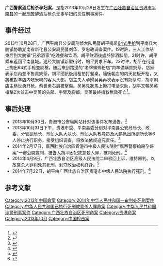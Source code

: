 {{Infobox civilian attack
|title = 10·28广西警察枪杀孕妇案
|image = 
|caption = 
|map =
|map_caption =
|location = [[中国|中国]][[广西壮族自治区|广西壮族自治区]][[平南县|平南县]][[大鹏镇|大鹏镇]]新塱街
|coordinates =
|date = 2013年10月28日
|time = 22:00左右
|timezone = [[UTC+8|UTC+8]]
|target = 蔡世勇、吴英(孕妇)夫妇
|motive = 醉酒肇事
|type = 枪击
|weapons = [[64式手槍|64式手槍]]
|fatalities = 1
|injuries =
|victim = 大鹏镇居民吴英
|perp =
|susperp = 贵港市平南县公安局刑侦大队民警胡平
|numpart =
|dfen =
}}
'''广西警察酒后枪杀孕妇案'''，是指2013年10月28日发生在[[广西壮族自治区|广西壮族自治区]][[贵港市|贵港市]][[平南县|平南县]]的一起[[刑警|刑警]]醉酒后枪杀无辜孕妇的恶性刑事案件。

== 事件经过 ==
2013年10月28日，广西平南县公安局刑侦大队民警胡平携带[[64式手枪|64式手枪]]到平南县大鹏镇协助湖南省新化县公安局民警刘华、罗忠政调查案件。19时許，三人工作结束后到大鹏镇“兄弟酒家”吃晚餐和饮酒，胡平飲酒後處於醉酒狀態。21时许，胡平乘车返回平南县城。途经大鹏镇新塱街时，胡平要求下车。22时许，胡平在街道上掏出64式手枪並開槍，随后來到路邊的“老牌螺蛳粉店”内準備購買奶茶。店家表示店內並不售賣奶茶，胡平聞訊後用枪拍打餐桌，隨後朝店的内天花板开枪，又將槍對準店内吃米粉的客人头部。店主夫人孕婦吴英再次表示沒有奶茶时，胡平朝店主蔡世勇开枪，蔡世勇右肩被擊傷。吴英見狀馬上撥打电话求助，胡平又朝吴英槍擊2次並击中吴英的头部、手臂及胸部，吴英最終搶救無效死亡<ref name=人民網>{{cite news |title=枪杀孕妇民警被执行死刑 与家人不舍痛哭(组图) |url=https://m.sohu.com/n/402578262/?pvid=000115_3w_a |publisher=人民網 |accessdate=2021-04-21 |archive-date=2021-04-21 |archive-url=https://web.archive.org/web/20210421231720/https://m.sohu.com/n/402578262/?pvid=000115_3w_a |dead-url=no }}</ref>。

== 事后处理 ==
* 2013年10月30日，贵港市公安局网站针对该事件发布通告。<ref>{{Citeweb |url=http://www.ggga.gov.cn/web/2013-10/1736.htm |title=平南县发生一起恶性刑事案件 犯罪嫌疑人已被刑拘 |date=2013-10-30 |publisher=贵港市公安局 |deadurl=yes |archiveurl=https://web.archive.org/web/20131102050943/http://www.ggga.gov.cn/web/2013-10/1736.htm |archivedate=2013-11-02 }}</ref>
* 2013年10月31日下午，贵港市委、平南县委分别对平南县公安局局长、政委、分管副局长、刑侦大队大队长、刑侦大队教导员及大鹏派出所副所长等6人停止执行职务，接受组织调查，将依法依规追究责任。<ref>{{Citeweb|url=http://www.ggga.gov.cn/web/2013-10/1737.htm|title=广西平南县恶性刑事案件犯罪嫌疑人已被逮捕 有关责任人已被停职|date=2013-10-31|publisher=贵港市公安局|deadurl=yes|archiveurl=https://web.archive.org/web/20131102161920/http://www.ggga.gov.cn/web/2013-10/1737.htm|archivedate=2013-11-02}}</ref>
* 2014年2月17日，廣西壯族自治區貴港市中級人民法院對“廣西警察槍殺孕婦案”一審公開宣判，被告人胡平因犯故意殺人罪，被判死刑。<ref>{{Citeweb |url=http://www.chinanews.com/fz/2014/02-17/5847003.shtml |title=廣西槍殺孕婦警察一審被判死刑被告人稱會上訴 |date=2014-02-17 |publisher=中國新聞網 |accessdate=2014-02-22 |archive-date=2014-02-22 |archive-url=https://web.archive.org/web/20140222070321/http://www.chinanews.com/fz/2014/02-17/5847003.shtml |dead-url=no }}</ref>
* 2014年4月9日，广西壮族自治区高级人民法院二审驳回上诉，维持原判。以故意杀人罪判处其死刑、剥夺政治权利终身。<ref>{{Citeweb |url=http://news.163.com/14/0409/11/9PCU3LL70001124J.html |title=广西警察枪杀孕妇案二审维持原判 嫌犯获死刑 |date=2014-04-09 |publisher=网易 |access-date=2014-04-09 |archive-url=https://web.archive.org/web/20140411205646/http://news.163.com/14/0409/11/9PCU3LL70001124J.html |archive-date=2014-04-11 |dead-url=yes }}</ref>
* 2014年7月22日，胡平由广西壮族自治区贵港市中级人民法院执行死刑。<ref>{{Citeweb |url=http://www.chinanews.com/fz/2014/07-22/6413665.shtml |title=广西平南酒后枪杀孕妇警察今日被执行死刑(图) |date=2014-07-22 |publisher=中国新闻网 |accessdate=2015-03-01 |archive-date=2015-04-02 |archive-url=https://web.archive.org/web/20150402172938/http://www.chinanews.com/fz/2014/07-22/6413665.shtml |dead-url=no }}</ref>

== 参考文献 ==
{{Reflist}}

[[Category:2013年中国命案|Category:2013年中国命案]]
[[Category:2014年中华人民共和国一审判处死刑案件|Category:2014年中华人民共和国一审判处死刑案件]]
[[Category:中华人民共和国已执行死刑故意杀人罪命案|Category:中华人民共和国已执行死刑故意杀人罪命案]]
[[Category:中华人民共和国涉警刑事案件|Category:中华人民共和国涉警刑事案件]]
[[Category:广西壮族自治区死刑命案|Category:广西壮族自治区死刑命案]]
[[Category:贵港命案|Category:贵港命案]]
[[Category:2013年10月|Category:2013年10月]]
[[Category:中国枪击案|Category:中国枪击案]]